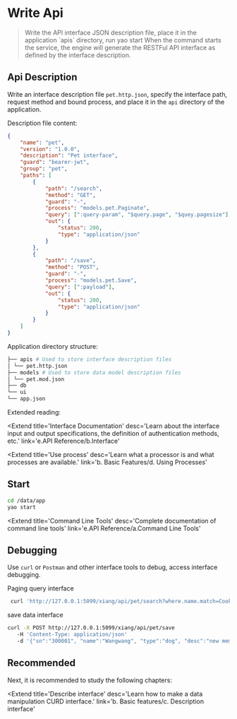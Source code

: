 # Write Api

<blockquote>
	Write the API interface JSON description file, place it in the application `apis` directory,
	run yao start When the command starts the service, the engine will generate the RESTFul API
	interface as defined by the interface description.
</blockquote>

## Api Description

Write an interface description file `pet.http.json`, specify the interface path, request method and bound process, and place it in the `api` directory of the application.

Description file content:

```json
{
	"name": "pet",
	"version": "1.0.0",
	"description": "Pet interface",
	"guard": "bearer-jwt",
	"group": "pet",
	"paths": [
		{
			"path": "/search",
			"method": "GET",
			"guard": "-",
			"process": "models.pet.Paginate",
			"query": [":query-param", "$query.page", "$quey.pagesize"],
			"out": {
				"status": 200,
				"type": "application/json"
			}
		},
		{
			"path": "/save",
			"method": "POST",
			"guard": "-",
			"process": "models.pet.Save",
			"query": [":payload"],
			"out": {
				"status": 200,
				"type": "application/json"
			}
		}
	]
}
```

Application directory structure:

```bash
├── apis # Used to store interface description files
│ └── pet.http.json
├── models # Used to store data model description files
│ └── pet.mod.json
├── db
└── ui
└── app.json
```

Extended reading:

<Extend
	title='Interface Documentation'
	desc='Learn about the interface input and output specifications, the definition of authentication methods, etc.'
	link='e.API Reference/b.Interface'
></Extend>

<Extend
	title='Use process'
	desc='Learn what a processor is and what processes are available.'
	link='b. Basic Features/d. Using Processes'
></Extend>

## Start 

```bash
cd /data/app
yao start
```

<Extend
	title='Command Line Tools'
	desc='Complete documentation of command line tools'
	link='e.API Reference/a.Command Line Tools'
></Extend>

## Debugging

Use `curl` or `Postman` and other interface tools to debug, access interface debugging.

Paging query interface

```bash
 curl 'http://127.0.0.1:5099/xiang/api/pet/search?where.name.match=Cookie&page=1&pagesize=1'
```

save data interface

```bash
curl -X POST http://127.0.0.1:5099/xiang/api/pet/save
   -H 'Content-Type: application/json'
   -d '{"sn":"300001", "name":"Wangwang", "type":"dog", "desc":"new member"}'
```

## Recommended

Next, it is recommended to study the following chapters:

<Extend
	title='Describe interface'
	desc='Learn how to make a data manipulation CURD interface.'
	link='b. Basic features/c. Description interface'
></Extend>

<Div style={{ display: 'flex', justifyContent: 'space-between' }}>
	<Link
		type='prev'
		title='Create Data Model'
		link='b. Basic Properties/a. Create Data Model'
	></Link>
	<Link
		type='next'
		title='Description interface'
		link='b. Basic features/c. Description interface'
	></Link>
</Div>
